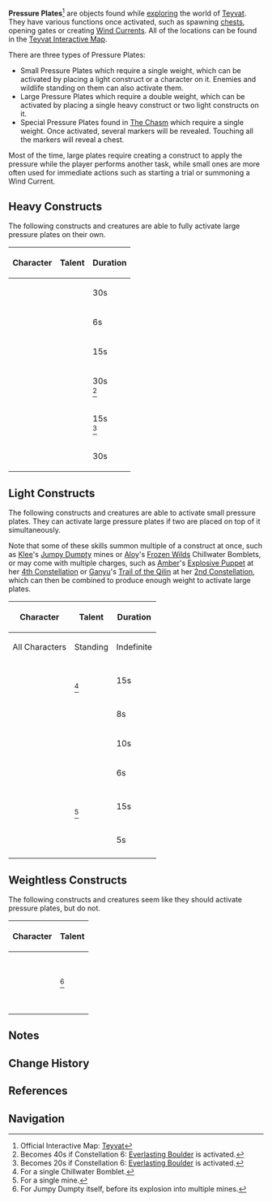 {{Terminology Infobox
|image        = <gallery>
Single Weight Pressure Plate.png|Normal
Special Pressure Plate.png|Special
</gallery>
|type         = Exploration
|world        = Teyvat
}}
'''Pressure Plates'''<ref>Official Interactive Map: [https://webstatic-sea.mihoyo.com/app/ys-map-sea/index.html#/map/2?shown_types=67 Teyvat]</ref> are objects found while [[Exploration|exploring]] the world of [[Teyvat]]. They have various functions once activated, such as spawning [[chests]], opening gates or creating [[Wind Currents]]. All of the locations can be found in the [https://webstatic-sea.mihoyo.com/app/ys-map-sea/index.html#/map/2?shown_types=67 Teyvat Interactive Map].

There are three types of Pressure Plates:
*Small Pressure Plates which require a single weight, which can be activated by placing a light construct or a character on it. Enemies and wildlife standing on them can also activate them.
*Large Pressure Plates which require a double weight, which can be activated by placing a single heavy construct or two light constructs on it.
*Special Pressure Plates found in [[The Chasm]] which require a single weight. Once activated, several markers will be revealed. Touching all the markers will reveal a chest.

Most of the time, large plates require creating a construct to apply the pressure while the player performs another task, while small ones are more often used for immediate actions such as starting a trial or summoning a Wind Current.

==Heavy Constructs==
The following constructs and creatures are able to fully activate large pressure plates on their own.
{| class="article-table sortable" style="text-align:center;"
!Character
!Talent
!Duration
|-
|{{Character|Albedo|64}}
|{{Talent|Abiogenesis: Solar Isotoma|64}}
|30s
|-
|{{Character|Arataki Itto|64}}
|{{Talent|Masatsu Zetsugi: Akaushi Burst!|64}}
|6s
|-
|{{Character|Ningguang|64}}
|{{Talent|Jade Screen|64}}
|15s
|-
|{{Character|Traveler (Geo)|64}}
|{{Talent|Starfell Sword|64}}
|30s<br /><ref group="Note">Becomes 40s if Constellation 6: [[Everlasting Boulder]] is activated.</ref>
|-
|{{Character|Traveler (Geo)|64}}
|{{Talent|Wake of Earth|64}}
|15s<br /><ref group="Note">Becomes 20s if Constellation 6: [[Everlasting Boulder]] is activated.</ref>
|-
|{{Character|Zhongli|64}}
|{{Talent|Dominus Lapidis|64}}
|30s
|}

==Light Constructs==
The following constructs and creatures are able to activate small pressure plates. They can activate large pressure plates if two are placed on top of it simultaneously.

Note that some of these skills summon multiple of a construct at once, such as [[Klee]]'s [[Jumpy Dumpty]] mines or [[Aloy]]'s [[Frozen Wilds]] Chillwater Bomblets, or may come with multiple charges, such as [[Amber]]'s [[Explosive Puppet]] at her [[It's Not Just Any Doll...|4th Constellation]] or [[Ganyu]]'s [[Trail of the Qilin]] at her [[The Auspicious|2nd Constellation]], which can then be combined to produce enough weight to activate large plates.
{| class="article-table sortable" style="text-align:center;"
!Character
!Talent
!Duration
|-
|All Characters
|Standing
|Indefinite
|-
|{{Character|Aloy|64}}
|{{Talent|Frozen Wilds|64}}<br /><ref group="Note">For a single Chillwater Bomblet.</ref>
|15s
|-
|{{Character|Amber|64}}
|{{Talent|Explosive Puppet|64}}
|8s
|-
|{{Character|Fischl|64}}
|{{Talent|Stellar Predator|64}}
|10s
|-
|{{Character|Ganyu|64}}
|{{Talent|Trail of the Qilin|64}}
|6s
|-
|{{Character|Klee|64}}
|{{Talent|Jumpy Dumpty|64}}<br /><ref group="Note">For a single mine.</ref>
|15s
|-
|{{Character|Mona|64}}
|{{Talent|Mirror Reflection of Doom|64}}
|5s
|-
|}

==Weightless Constructs==
The following constructs and creatures seem like they should activate pressure plates, but do not.
{| class="article-table sortable" style="text-align:center;"
!Character
!Talent
|-
|{{Character|Gorou|64}}
|{{Talent|Inuzaka All-Round Defense|64}}
|-
|{{Character|Kamisato Ayato|64}}
|{{Talent|Kamisato Art: Kyouka|64}}
|-
|{{Character|Klee|64}}
|{{Talent|Jumpy Dumpty|64}}<br /><ref group="Note">For Jumpy Dumpty itself, before its explosion into multiple mines.</ref>
|-
|{{Character|Kujou Sara|64}}
|{{Talent|Tengu Stormcall|64}}
|-
|{{Character|Rosaria|64}}
|{{Talent|Rites of Termination|64}}
|-
|{{Character|Sayu|64}}
|{{Talent|Yoohoo Art: Mujina Flurry|64}}
|-
|{{Character|Sangonomiya Kokomi|64}}
|{{Talent|Kurage's Oath|64}}
|-
|{{Character|Xiangling|64}}
|{{Talent|Guoba Attack|64}}
|-
|{{Character|Yae Miko|64}}
|{{Talent|Yakan Evocation: Sesshou Sakura|64}}
|}

==Notes==
{{Reflist|group=Note}}

==Change History==
{{Change History|1.0}}

==References==
{{Reflist}}

==Navigation==
{{Exploration Navbox|Liyue}}
